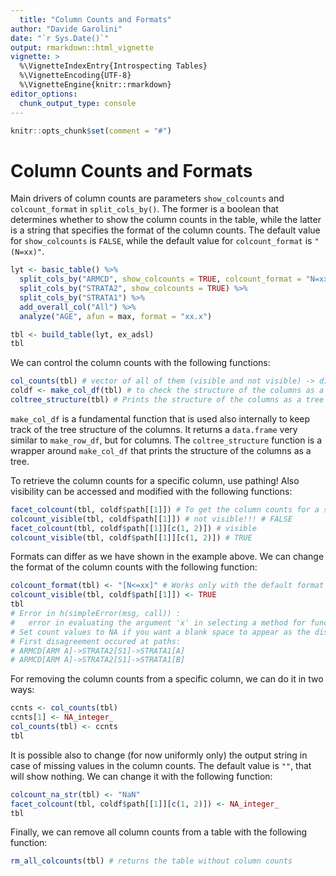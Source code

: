 ```yaml
---
  title: "Column Counts and Formats"
author: "Davide Garolini"
date: "`r Sys.Date()`"
output: rmarkdown::html_vignette
vignette: >
  %\VignetteIndexEntry{Introspecting Tables}
  %\VignetteEncoding{UTF-8}
  %\VignetteEngine{knitr::rmarkdown}
editor_options: 
  chunk_output_type: console
---
```


```r
knitr::opts_chunk$set(comment = "#")
```

# Column Counts and Formats

Main drivers of column counts are parameters `show_colcounts` and `colcount_format` in `split_cols_by()`. The former is a boolean that determines whether to show the column counts in the table, while the latter is a string that specifies the format of the column counts. The default value for `show_colcounts` is `FALSE`, while the default value for `colcount_format` is `"(N=xx)"`.

```r
lyt <- basic_table() %>%
  split_cols_by("ARMCD", show_colcounts = TRUE, colcount_format = "N=xx") %>%
  split_cols_by("STRATA2", show_colcounts = TRUE) %>%
  split_cols_by("STRATA1") %>%
  add_overall_col("All") %>%
  analyze("AGE", afun = max, format = "xx.x")

tbl <- build_table(lyt, ex_adsl)
tbl
```

We can control the column counts with the following functions:

```r
col_counts(tbl) # vector of all of them (visible and not visible) -> difficult to read/use for nested structures
coldf <- make_col_df(tbl) # to check the structure of the columns as a data.frame
coltree_structure(tbl) # Prints the structure of the columns as a tree
```

`make_col_df` is a fundamental function that is used also internally to keep track of the tree structure of the columns. It returns a `data.frame` very similar to `make_row_df`, but for columns. The `coltree_structure` function is a wrapper around `make_col_df` that prints the structure of the columns as a tree.

To retrieve the column counts for a specific column, use pathing! Also visibility can be accessed and modified with the following functions:

```r
facet_colcount(tbl, coldf$path[[1]]) # To get the column counts for a specific column at a specific level
colcount_visible(tbl, coldf$path[[1]]) # not visible!!! # FALSE
facet_colcount(tbl, coldf$path[[1]][c(1, 2)]) # visible
colcount_visible(tbl, coldf$path[[1]][c(1, 2)]) # TRUE
```

Formats can differ as we have shown in the example above. We can change the format of the column counts with the following function:

```r
colcount_format(tbl) <- "[N<=xx]" # Works only with the default format (last line)
colcount_visible(tbl, coldf$path[[1]]) <- TRUE
tbl
# Error in h(simpleError(msg, call)) :
#   error in evaluating the argument 'x' in selecting a method for function 'toString': Detected different colcount visibility among sibling facets (those arising from the same split_cols_by* layout instruction). This is not supported.
# Set count values to NA if you want a blank space to appear as the displayed count for particular facets.
# First disagreement occured at paths:
# ARMCD[ARM A]->STRATA2[S1]->STRATA1[A]
# ARMCD[ARM A]->STRATA2[S1]->STRATA1[B]
```

For removing the column counts from a specific column, we can do it in two ways:

```r
ccnts <- col_counts(tbl)
ccnts[1] <- NA_integer_
col_counts(tbl) <- ccnts
tbl
```

It is possible also to change (for now uniformly only) the output string in case of missing values in the column counts. The default value is `""`, that will show nothing. We can change it with the following function:

```r
colcount_na_str(tbl) <- "NaN"
facet_colcount(tbl, coldf$path[[1]][c(1, 2)]) <- NA_integer_
tbl
```

Finally, we can remove all column counts from a table with the following function:

```r
rm_all_colcounts(tbl) # returns the table without column counts
```
